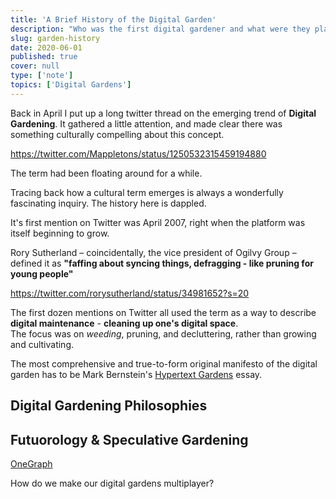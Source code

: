 ```yaml
---
title: 'A Brief History of the Digital Garden'
description: "Who was the first digital gardener and what were they planting?"
slug: garden-history
date: 2020-06-01
published: true
cover: null
type: ['note']
topics: ['Digital Gardens']
---
```



Back in April I put up a long twitter thread on the emerging trend of **Digital Gardening**. It gathered a little attention, and made clear there was something culturally compelling about this concept.

<SmallCenter>

https://twitter.com/Mappletons/status/1250532315459194880

</SmallCenter>

The term had been floating around for a while.

Tracing back how a cultural term emerges is always a wonderfully fascinating inquiry. The history here is dappled. 

It's first mention on Twitter was April 2007, right when the platform was itself beginning to grow.

Rory Sutherland – coincidentally, the vice president of Ogilvy Group – defined it as __"faffing about syncing things, defragging - like pruning for young people"__

<SmallCenter>

https://twitter.com/rorysutherland/status/34981652?s=20

</SmallCenter>

The first dozen mentions on Twitter all used the term as a way to describe **digital maintenance** - **cleaning up one's digital space**.  
The focus was on _weeding_, pruning, and decluttering, rather than growing and cultivating.

The most comprehensive and true-to-form original manifesto of the digital garden has to be Mark Bernstein's <a href="http://www.eastgate.com/garden/enter.html">Hypertext Gardens</a> essay.


## Digital Gardening Philosophies

<div style={{display: 'flex', flexWrap: 'wrap', justifyContent: 'center', flexDirection: 'row'}}>

<LinkCard title="The Garden and the Stream: A Technopastoral
" author="Mike Caulfield" link="https://hapgood.us/2015/10/17/the-garden-and-the-stream-a-technopastoral/" />

<LinkCard title="My blog is a digital garden, not a blog" author="Joel Hooks" link="https://joelhooks.com/digital-garden" />

<LinkCard title="Of Digital Streams, Campfires and Gardens
" author="Tom Critchlow" link="https://tomcritchlow.com/2018/10/10/of-gardens-and-wikis/" />

<LinkCard title="Stacking the Bricks: How the Blog Broke the Web" author="Amy Hoy" link="https://stackingthebricks.com/how-blogs-broke-the-web/" />

<LinkCard title="You and your mind garden
" author="Anne-Laure Le Cunff" link="https://nesslabs.com/mind-garden" />


</div>


## Futuorology & Speculative Gardening

[OneGraph](https://www.onegraph.com/)

How do we make our digital gardens multiplayer?



